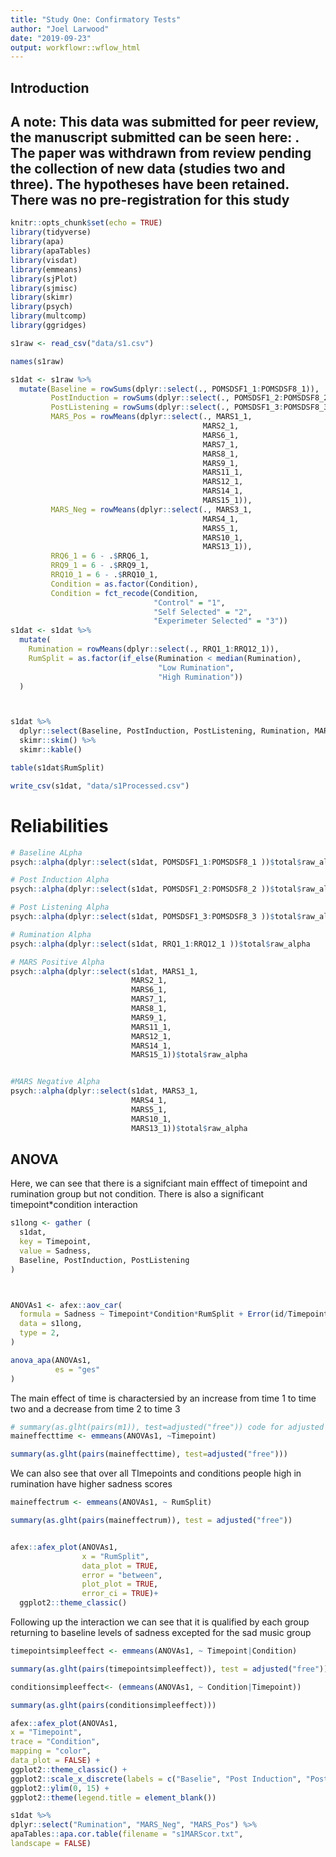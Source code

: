 ```yaml
---
title: "Study One: Confirmatory Tests"
author: "Joel Larwood"
date: "2019-09-23"
output: workflowr::wflow_html
---
```


## Introduction


## A note: This data was submitted for peer review, the manuscript submitted can be seen here: . The paper was withdrawn from review pending the collection of new data (studies two and three). The hypotheses have been retained. There was no pre-registration for this study 

```r
knitr::opts_chunk$set(echo = TRUE)
library(tidyverse)
library(apa)
library(apaTables)
library(visdat)
library(emmeans)
library(sjPlot)
library(sjmisc)
library(skimr)
library(psych)
library(multcomp)
library(ggridges)
```

```r
s1raw <- read_csv("data/s1.csv") 

names(s1raw)
```


```r
s1dat <- s1raw %>% 
  mutate(Baseline = rowSums(dplyr::select(., POMSDSF1_1:POMSDSF8_1)),
         PostInduction = rowSums(dplyr::select(., POMSDSF1_2:POMSDSF8_2)),
         PostListening = rowSums(dplyr::select(., POMSDSF1_3:POMSDSF8_3)),
         MARS_Pos = rowMeans(dplyr::select(., MARS1_1,
                                           MARS2_1,
                                           MARS6_1,
                                           MARS7_1, 
                                           MARS8_1,
                                           MARS9_1,
                                           MARS11_1,
                                           MARS12_1,
                                           MARS14_1,
                                           MARS15_1)),
         MARS_Neg = rowMeans(dplyr::select(., MARS3_1,
                                           MARS4_1,
                                           MARS5_1,
                                           MARS10_1,
                                           MARS13_1)),
         RRQ6_1 = 6 - .$RRQ6_1,
         RRQ9_1 = 6 - .$RRQ9_1,
         RRQ10_1 = 6 - .$RRQ10_1, 
         Condition = as.factor(Condition),
         Condition = fct_recode(Condition, 
                                "Control" = "1", 
                                "Self Selected" = "2",
                                "Experimeter Selected" = "3"))
s1dat <- s1dat %>% 
  mutate(
    Rumination = rowMeans(dplyr::select(., RRQ1_1:RRQ12_1)),
    RumSplit = as.factor(if_else(Rumination < median(Rumination),
                                 "Low Rumination",
                                 "High Rumination"))
  )



s1dat %>% 
  dplyr::select(Baseline, PostInduction, PostListening, Rumination, MARS_Pos, MARS_Neg) %>%
  skimr::skim() %>% 
  skimr::kable()

table(s1dat$RumSplit)

write_csv(s1dat, "data/s1Processed.csv")

```

# Reliabilities 
```r
# Baseline ALpha 
psych::alpha(dplyr::select(s1dat, POMSDSF1_1:POMSDSF8_1 ))$total$raw_alpha

# Post Induction Alpha
psych::alpha(dplyr::select(s1dat, POMSDSF1_2:POMSDSF8_2 ))$total$raw_alpha

# Post Listening Alpha 
psych::alpha(dplyr::select(s1dat, POMSDSF1_3:POMSDSF8_3 ))$total$raw_alpha

# Rumination Alpha 
psych::alpha(dplyr::select(s1dat, RRQ1_1:RRQ12_1 ))$total$raw_alpha

# MARS Positive Alpha 
psych::alpha(dplyr::select(s1dat, MARS1_1,
                           MARS2_1,
                           MARS6_1,
                           MARS7_1, 
                           MARS8_1,
                           MARS9_1,
                           MARS11_1,
                           MARS12_1,
                           MARS14_1,
                           MARS15_1))$total$raw_alpha


#MARS Negative Alpha 
psych::alpha(dplyr::select(s1dat, MARS3_1,
                           MARS4_1,
                           MARS5_1,
                           MARS10_1,
                           MARS13_1))$total$raw_alpha

```

## ANOVA 
Here, we can see that there is a signifciant main efffect of timepoint and rumination group but not condition. There is also a significant timepoint*condition interaction 
```r

s1long <- gather (
  s1dat,
  key = Timepoint,
  value = Sadness,
  Baseline, PostInduction, PostListening
) 



ANOVAs1 <- afex::aov_car(
  formula = Sadness ~ Timepoint*Condition*RumSplit + Error(id/Timepoint),
  data = s1long,
  type = 2,
)

anova_apa(ANOVAs1, 
          es = "ges"
)

```

The main effect of time is charactersied by an increase from time 1 to time two and a decrease from time 2 to time 3
```r
# summary(as.glht(pairs(m1)), test=adjusted("free")) code for adjusted pvalues
maineffecttime <- emmeans(ANOVAs1, ~Timepoint)

summary(as.glht(pairs(maineffecttime), test=adjusted("free")))
```

We can also see that over all TImepoints and conditions people high in rumination have higher sadness scores 
```r

maineffectrum <- emmeans(ANOVAs1, ~ RumSplit)

summary(as.glht(pairs(maineffectrum)), test = adjusted("free"))


afex::afex_plot(ANOVAs1,
                x = "RumSplit",
                data_plot = TRUE,
                error = "between",
                plot_plot = TRUE,
                error_ci = TRUE)+
  ggplot2::theme_classic()
```


Following up the interaction we can see that it is qualified by each group returning to baseline levels of sadness excepted for the sad music group
```r
timepointsimpleeffect <- emmeans(ANOVAs1, ~ Timepoint|Condition)

summary(as.glht(pairs(timepointsimpleeffect)), test = adjusted("free"))

conditionsimpleeffect<- (emmeans(ANOVAs1, ~ Condition|Timepoint))

summary(as.glht(pairs(conditionsimpleeffect)))
```

```r
afex::afex_plot(ANOVAs1,
x = "Timepoint",
trace = "Condition", 
mapping = "color",
data_plot = FALSE) +
ggplot2::theme_classic() + 
ggplot2::scale_x_discrete(labels = c("Baselie", "Post Induction", "Post Listening")) +
ggplot2::ylim(0, 15) +
ggplot2::theme(legend.title = element_blank())

```


```r
s1dat %>% 
dplyr::select("Rumination", "MARS_Neg", "MARS_Pos") %>% 
apaTables::apa.cor.table(filename = "s1MARScor.txt",
landscape = FALSE)
```
